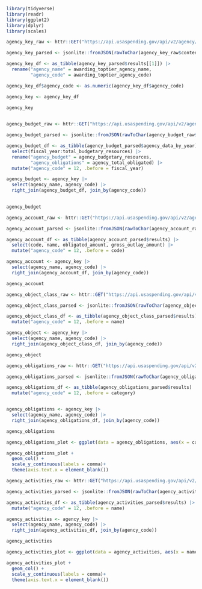 ```r
library(tidyverse)
library(readr)
library(ggplot2)
library(dplyr)
library(scales)

```

```r

agency_key_raw <- httr::GET("https://api.usaspending.gov/api/v2/agency/awards/count")

agency_key_parsed <- jsonlite::fromJSON(rawToChar(agency_key_raw$content))

agency_key_df <- as_tibble(agency_key_parsed$results[[1]]) |>
  rename("agency_name" = awarding_toptier_agency_name,
         "agency_code" = awarding_toptier_agency_code) 

agency_key_df$agency_code <- as.numeric(agency_key_df$agency_code)

agency_key <- agency_key_df

agency_key
  

```


```r

agency_budget_raw <- httr::GET("https://api.usaspending.gov/api/v2/agency/012/budgetary_resources/")

agency_budget_parsed <- jsonlite::fromJSON(rawToChar(agency_budget_raw$content))

agency_budget_df <- as_tibble(agency_budget_parsed$agency_data_by_year) |>
  select(fiscal_year:total_budgetary_resources) |>
  rename("agency_budget" = agency_budgetary_resources,
         "agency_obligations" = agency_total_obligated) |>
  mutate("agency_code" = 12, .before = fiscal_year)

agency_budget <- agency_key |>
  select(agency_name, agency_code) |>
  right_join(agency_budget_df, join_by(agency_code)) 

             
agency_budget 

```


```r

agency_account_raw <- httr::GET("https://api.usaspending.gov/api/v2/agency/012/federal_account/")

agency_account_parsed <- jsonlite::fromJSON(rawToChar(agency_account_raw$content))

agency_account_df <- as_tibble(agency_account_parsed$results) |>
  select(code, name, obligated_amount, gross_outlay_amount) |>
  mutate("agency_code" = 12, .before = code)

agency_account <- agency_key |>
  select(agency_name, agency_code) |>
  right_join(agency_account_df, join_by(agency_code))

agency_account

```


```r

agency_object_class_raw <- httr::GET("https://api.usaspending.gov/api/v2/agency/012/object_class")

agency_object_class_parsed <- jsonlite::fromJSON(rawToChar(agency_object_class_raw$content))

agency_object_class_df <- as_tibble(agency_object_class_parsed$results) |>
  mutate("agency_code" = 12, .before = name)

agency_object <- agency_key |>
  select(agency_name, agency_code) |>
  right_join(agency_object_class_df, join_by(agency_code))

agency_object

```


```r


agency_obligations_raw <- httr::GET("https://api.usaspending.gov/api/v2/agency/012/obligations_by_award_category")

agency_obligations_parsed <- jsonlite::fromJSON(rawToChar(agency_obligations_raw$content))

agency_obligations_df <- as_tibble(agency_obligations_parsed$results) |>
  mutate("agency_code" = 12, .before = category)  


agency_obligations <- agency_key |>
  select(agency_name, agency_code) |>
  right_join(agency_obligations_df, join_by(agency_code))

agency_obligations

agency_obligations_plot <- ggplot(data = agency_obligations, aes(x = category, y = aggregated_amount))

agency_obligations_plot +
  geom_col() +
  scale_y_continuous(labels = comma)+
  theme(axis.text.x = element_blank())


```


```r

agency_activities_raw <- httr::GET("https://api.usaspending.gov/api/v2/agency/012/program_activity/")

agency_activities_parsed <- jsonlite::fromJSON(rawToChar(agency_activities_raw$content))

agency_activities_df <- as_tibble(agency_activities_parsed$results) |>
  mutate("agency_code" = 12, .before = name)

agency_activities <- agency_key |>
  select(agency_name, agency_code) |>
  right_join(agency_activities_df, join_by(agency_code))

agency_activities

```


```r

agency_activities_plot <- ggplot(data = agency_activities, aes(x = name, y = gross_outlay_amount, fill = name))

agency_activities_plot +
  geom_col() +
  scale_y_continuous(labels = comma)+
  theme(axis.text.x = element_blank())

```

